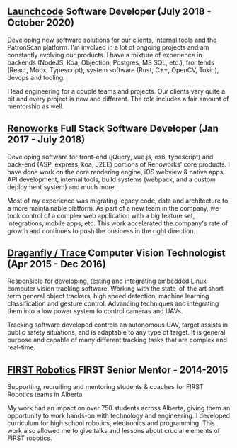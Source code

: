 ## [Launchcode](https://lc.dev) <span>Software Developer (July 2018 - October 2020)</span>

Developing new software solutions for our clients, internal tools and the PatronScan platform.
I'm involved in a lot of ongoing projects and am constantly evolving our products.
I have a mixture of experience in backends (NodeJS, Koa, Objection, Postgres, MS SQL, etc.), frontends (React, Mobx, Typescript), system software (Rust, C++, OpenCV, Tokio), devops and tooling.

I lead engineering for a couple teams and projects.
Our clients vary quite a bit and every project is new and different.
The role includes a fair amount of mentorship as well.

## [Renoworks](https://renoworks.com) <span>Full Stack Software Developer (Jan 2017 - July 2018)</span>

Developing software for front-end (jQuery, vue.js, es6, typescript) and back-end (ASP, express, koa, J2EE) portions of Renoworks' core products.
I have done work on the core rendering engine, iOS webview & native apps, API development, internal tools, build systems (webpack, and a custom deployment system) and much more.

Most of my experience was migrating legacy code, data and architecture to a more maintainable platform.
As part of a new team in the company, we took control of a complex web application with a big feature set, integrations, mobile apps, etc.
This work accelerated the company's rate of growth and continues to push the business in the right direction.

## [Draganfly / Trace](http://www.draganfly.com/) <span>Computer Vision Technologist (Apr 2015 - Dec 2016)</span>

Responsible for developing, testing and integrating embedded Linux computer vision tracking software.
Working with the state-of-the art short term general object trackers, high speed detection, machine learning classification and gesture control.
Advancing techniques and integrating them into a low power system to control cameras and UAVs.

Tracking software developed controls an autonomous UAV, target assists in public safety situations, and is adaptable to any type of target.
It is general purpose and capable of many different tracking tasks that are complex and real-time.

## [FIRST Robotics](http://www.firstinspires.org/) <span>FIRST Senior Mentor - 2014-2015</span>

Supporting, recruiting and mentoring students & coaches for FIRST Robotics teams in Alberta.

My work had an impact on over 750 students across Alberta, giving them an opportunity to work hands-on with technology and engineering.
I developed curriculum for high school robotics, electronics and programming.
This work also allowed me to give talks and lessons about crucial elements of FIRST robotics.
